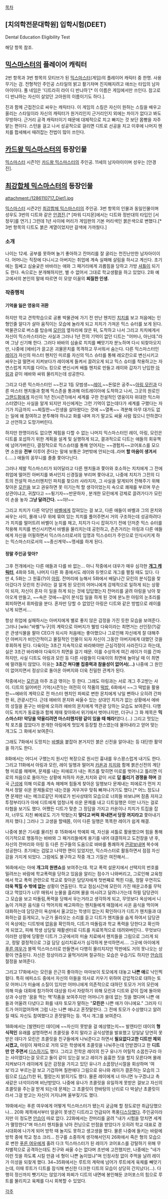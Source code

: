 [[목차]]
== [치의학전문대학원] 입학시험(DEET) ==
Dental Education Eligibility Test

해당 항목 참조.
== [[믹스마스터]]의 플레이어 캐릭터 ==
2번 항목과 3번 항목의 모티브가 된 [[믹스마스터]](게임)의 플레이어 캐릭터 중 한명. 사용무기는 검. 전형적인 주인공 스타일의 밝고 활기차며 진지해지려고 애쓰는 타입의 남자아이이다. 풀 네임은 '디트라히 라이 디 반냐하'[* 이 이름은 게임에서만 쓰인다. 참고로 디 반냐하는 자신이 살았던 고아원의 이름이기도 하다.].

진과 함께 근접전으로 싸우는 캐릭터다. 이 게임의 스킬은 자신이 원하는 스킬을 배우고 올리는 스타일이라 자신의 캐릭터가 원거리인지 근거리인지 외에는 차이가 없다고 봐도 무방하다. 근거리 공격 캐릭터이기 때문에 대체적으로 치고 빠지는 것 보단 몸빵을 자주 맡는 편이다. 스턴을 걸고 나서 성공적으로 걸리면 디트로 선공을 치고 이후에 나머지 헨치를 합세해서 때려잡는 전법이 많이 쓰인다.

== [[카드왕 믹스마스터]]의 등장인물 ==
[[믹스마스터]] 시즌1인 [[카드왕 믹스마스터]]의 주인공. 11세의 남자아이이며 성우는 [안경진].

== [[최강합체 믹스마스터]]의 등장인물 ==
attachment:/1286110717_Diet1.jpg

[[믹스마스터]] 시즌2인 [[최강합체 믹스마스터]]의 주인공. 3번 항목의 인물과 동일인물이며 성우도 3번의 디트와 같은 [[안경진]].[* [파워 디지몬]에서는 디트와 정반대의 타입인 [서정우]를 연기.] 그런데 1년 사이에 머리가 게임판의 기본 머리색인 붉은색으로 변했다.[* 3번 항목의 디트도 붉은 계열이었지만 갈색에 가까웠다.]

=== 소개 ===
나이는 12세. 공부를 못하며 놀기 좋아하고 잔머리를 잘 굴리는 천진난만한 남자아이이다. 어머니는 직장에 다니시고 아버지는 취업에 계속 실패해 살림을 하시고 계신다. 초기에는 힘쎄고 심술궂은 바바라는 애와 그 패거리에게 괴롭힘을 당하고 가방 [[셔틀]]이 되기도 한다. 속으로는 분개해하지만, 별 수 없어서 그대로 학교생활을 하고 있었다. 2화 예고에서의 본인의 말에 따르면 이 모양 이꼴의 '''찌질한 인생.'''

=== 작중행적 ===
==== 기억을 잃은 영웅의 귀환 ====
하지만 학교 견학학습으로 공룡 박물관에 가기 전 만난 헨치인 [[치치]]를 보고 처음에는 인형인줄 알다가 살아 움직이는 모습에 놀라게 되고 치치가 가져온 믹스 슈터를 보게 된다. 박물관으로 버스를 탑승에 [[모린]]의 옆자리에 앉은 뒤, 도착하고 나서 그리고 치치에게서 자신이 믹스마스터라는 사실과 그러나 1년 전의 기억이 없던 디트는 "어머나, 아닌데."라며 그냥 신기해 한다.  
그러다 바바의 심술로 치치를 빼앗기자 분노하며 다시 되찾아오지만, 나중에 [에바]가 끌고온 괴물몬치를 목격하고 무서워서 숨는다. 다른 믹스마스터인 [[레이]]가 자신의 마스터 헨치인 미르를 자신의 믹스 슈터를 통해 레오칸으로 변신시키고 싸우는걸 떨면서 지켜보다가 레이에게 들켜서 끌려오게 되고 믹스 슈터를 착용하고는 자연스럽게 치치를 다이노 킹으로 변신시켜 배틀 헨치로 만들고 레이와 갑자기 난입한 [[아링]]과 같이 에바와 싸워 물리치는데 성공한다. 

그리고 다른 믹스마스터인 ~~전교 1등 모범생~~[[레이]],~~돈많은 공주~~[[아링]],[[모린]]과 다른 마스터 헨치들과 함께 믹스존을 통과해 아트레이아에 도착하고 나서, 그곳의 원로인 [[그랜드펑]]에게 자신이 1년 전(시즌1)에서 세계를 구한 전설적인 영웅이자 위대한 믹스마스터였다는 사실을 알게 되지만 자신에게는 그런 기억이 없는데다가 세계를 구했다는 자기가 지금까지 ~~찌질한~~인생을 살아왔다는 것에 ~~열폭~~ 격분해 아무 대가도 없는 일에 왜 참여하고 분투해야 하냐고 화를 내며 자기 말고도 싸울 사람 많으니 안하겠다고 선언하고 도망가버린다.

하지만 한명이라도 없으면 제힘을 다할 수 없는 나머지 믹스마스터인 레이, 아링, 모린은 디트를 포섭하기 위한 계획을 설계 및 실행하게 되고, 결과적으로 디트는 애들의 회유책에 넘어가버린다, 결정적으로 믹스슈터를 통해 얻어지는 ~~경험치~~코어포스를 모으면 소원을 '''전부''' 이루어 준다는 말에 보통은 3번밖에 안되는데..라며 '''할 마음이 생겨서'''(......) 애들의 꽁무니를 졸졸 쫓아다닌다.

그러나 제발 믹스마스터가 되어달라고 다른 헨치들과 쫓아와 호소하는 치치에게 그 전에 취업에 떨어진 아버지를 봐서인지 신경질을 부리며 쫓아내고, 나중에 치치가 그전의 디트의 전설적 마스터헨치인 파치를 찾으러 사라지자, 그 사실을 알게되어 전해주기 위해 찾아온 [[모린]]을 보고 권유하면 못 이기는척 할 생각이었는지 속으로 쾌재를 부르며 무슨 상관이냐고, 귀찮다고 ~~튕기자~~반문하자 , 분개한 모린에게 강제로 끌려가다가 모린이 손을 놓자 '''그냥 달려간다.''' ~~야!~~ 

그리고 치치가 다른 악당인 [[바벨]]에게 잡혀있는 걸 보고, 다른 애들이 바벨과 그의 몬치와 싸우는 사이, 몰래 나무 위에 묶여 있는 치치를 풀어주면서 거의 구조하는데 성공하려다가 치치를 떨어트려 바벨이 눈치를 채고, 치치가 다시 잡혀가기 전에 던저준 믹스 슈터를 착용해 치치를 변신시키면서 바벨을 물리치는데 공헌하고, 츤츤거리는 아링과 다른 애들에게 자신을 어필하면서 믹스마스터로서의 임명과 믹스슈터가 주인으로 인식시키게 하는 믹스마스터로서의 ~~종신계약~~맹세를 하게 된다.   

==== 정말 주인공 맞아? ====
그후 전개에서는 다른 애들과 다를 바 없는... 아니 작중에서 대우가 매우 심각한  '''[[개그 캐릭터]]''', 4화와 5화, 나머지 다른 화 중에서도 레이와 듀엣으로 개그를 펼칠 때도 있다. 다만 4, 5화는 그 원흉(?)이 [[아링]]. 잔머리에 능해서 5화에서 배달나간 모린의 분식집을 찾아갔다가 모린의 친구라는 걸 알게 된 모린의 어머니에게 강제적으로 일하게 되는 상황이 되자, 자신이 혼자 이 일을 하게 되는 것에 답답했는지 잔머리를 굴려 아링을 낚아 찾아오게 만들고, ~~속은 것에~~같이 분식집 일을 하게 된 것에 분노한 아링의 눈초리를 회피하면서 휘파람을 분다. 혼자만 당할 수 없었던 아링은 디트와 같은 방법으로 레이를 낚게 되면서....  

항상 취업에 실패하시는 아버지에게 별로 좋지 않은 감정을 가진 듯한 모습을 보여준다. 그러나 [wiki:"바벨"누구]의 계략으로 아버지가 웰빙 다육이라는 최면거는 선인장(?)같은 관생식물을 팔아 CEO가 되시자 처음에는 좋아했으나 그로인해 자신에게 잘 대해주던 아버지가 비인간적이고 물질적인 인물이 되자 자신이 그동안 아버지에게 대했던 것을 후회하게 된다. 다육이는 3초간 지속적으로 바라봐야만 근심걱정이 사라진다고 하는데, 실은 3초간 바라봐야 다육이가 최면을 걸기 때문. 이를 수상하게 여긴 레이가 이를 간파하지만, 사실 디트도 아링과 모린 등 다른 사람들이 다육이의 최면에 놀아날 때 이 최면에 말려들지 않았다. 이유는 '''3초간 쳐다볼 집중력과 참을성이 없어서(...)''' 나중에 그 원인이 없어지면서 정상으로 돌아온 아버지와 더욱 친밀한 관계가 된다.

작중에서는 [[모린]]과 아주 조금 엮이는 듯 한다. 그래도 아링과는 서로 개그 주고받는 사이. 디트의 잃어버린 기억(시즌1)는 여전히 이 작품의 [[떡밥]], 6화에서 ~~그 떡밥을 활용한~~에바의 계략으로 전 마스터 헨치인 파찌로 변한 몬치에게 낚일 뻔하나 오히려 간파한 뒤, 관광시킨다. 근데 에바의 몬치와 싸울수 있는 상대인 치치가 없는 상황에서 에바의 성질을 돋구는 바람에 오히려 에바의 몬치에게 역관광 당하는 모습도 보여준다. 다행이도 치치가 동료들과 함께 제때 찾아와서 위기에서 벗어나지만, 더구나 그 화 제목은 '''믹스마스터! 악당을 약올리려면 마스터헨치랑 같이 있을 때 해라!'''였다.(...) 그리고 멋있는 척 포즈를 잡았다가 분개한 아링에게 멋있게 등장할 찬스였는데 물어내라고 얻어 맞는 개그도 그 화에서 보여준다.

그래도 7화에서 도망치는 [[바벨]]을 붙잡아 본거지인 붉은 신전을 알아내는 등 대단한 활약을 하기도 한다.   

8화에서는 어디서 구했는지 원시인 복장으로 원시인 흉내를 우스꽝스럽게 내기도 한다.
그리고 11화에서 아링과 모린, 레이 일행과 떨어져 [[카욘]]과 [[치치]]와 함께 붉은신전의 계단형 미로를 헤메며, 문제를 내는 피에로가 내는 퀴즈를 맞히면 미로를 벗어나고 틀리면 미로의 처음으로 돌아가는 상황에 처하자 카욘,치치와 같이 서로 '''답 틀리기 경쟁을 하며''' 결국 [[근성]]에 의해 미로를 계속 헤메며 힘들게 찾아온 일행보다 문제내는 피에로가 먼저 지쳐서 정말 쉬운 문제들로만 내는것을 겨우겨우 맞춰 빠져나가기도 했다.[* 어느 정도냐면 문제만 내는 메크로같던 피에로가 빈사상태의 모습으로 너희들 바보냐며 잠좀 자자고 투정부리다가 아에 디트에게 엄청나게 쉬운 문제를 내고 디트일행은 이만 나가는 걸로 타협을 보기도 했다. 어쨌든 디트가 맞춘 그 정답을 가지고 카욘이나 치치가 트집을 잡자, 너무도 지친 삐에로도 기가 막혔는지 '''맞다고 버럭 화내면서 당장 꺼지라고''' 쫓아내기까지 했다.]  그러나 그 고생을 할때쯤, 이미 다른 일행은 똑똑한 레이가 쉽게 해결. 

나중에 붉은 기사를 물리친 후 15화에서 학예회 때, 자신을 셔틀로 활용했으며 힘을 통해 이기적으로 행동하는 바바와 그 패거리들에게 용기를 내어 대결하자고 도전장을 낸 후, 자신의 잔머리와 아링 등 다른 친구들의 도움으로 바바를 통쾌하게 [[관광]]보내며 복수에 성공한다. 초기에는 겁많고 나약한 면이 있었지만, 믹스마스터로 활동하면서 점점 자신감을 가지게 되었다. 그럼에도 불구하고 작중 개그 기질은 여전해서...
 
16화에서는 아에 '''개그의 원맨쇼'''를 보여주는데. 학교 폭력 설문지에서 선택지의 번호를 밀려쓰는 바람에 학교폭력을 당하고 있음을 알리는 점수가 나와버리고, 그로인해 교육청에서 학교 폭력 관련으로 학교로 찾아온 담당자에게 첫번째로 찍힌 다음, 정말 우연히도 '''더욱 찍힐 수 밖에 없는''' 상황이 연출된다. 학교 점심시간에 모린이 가진 매운고추를 무턱대고 먹었다가 너무 매워서 눈물을 흘리며 물을 마시려고 달려나가는데 하필 담당관이 그 모습을 보고 따돌림,폭력을 당해서 우는거라고 생각하게 되고, 무엇보다 옥상에서 니놈이 가져온 음식을 다 먹어치워 배고파하는 헨치들에게 매점에서 사온 음식을 먹이며 대화하는데 담당관이 옥상에서 울고있는 학생이 없는지 확인하다가 디트가 헨치들과 대화하는걸 듣게되고, 누군가 올라오는 소리를 듣고 디트가 헨치들을 숨게 하여서 담당관이 옥상에는 디트밖에 없음을 확인하자, 디트가 따돌림과 학교 폭력을 당한다고 확신하게 되었고, 피해 학생 상담및 재활센터로 디트를 치료목적으로 데려와버린다.. 무엇보다 이러한 상황에 당황한 디트가 그곳에서의 미술 치료에서 헨치들을 그림으로 그리게 되고, 정말 결정적으로 그걸 담당 심리치료사가 심각하게 분석하면서.... 그곳에 아이에게 [[푸른 여우]]가 블랙 믹스마스터로 만들면서 다행히 물리치지만 막판에도 거의 못나오는 상황이 연출된다. 자신은 정상이라고 울먹거리며 절규하는 모습은 우습기도 하지만 [[안습]]의 절정을 보여준다.

그리고 17화에서는 모린을 은근히 좋아하는 마마보이 토모에게 대놓고 '''나쁜 애'''로 낙인찍혔다. 특히 에피소드 중에서 자신의 아들을 의사로 키우기 위하여 강압적으로 대하는 토모 어머니가 미술에 소질이 있지만 어머니에게 의존적으로 대하던 토모가 거의 모린에 의해 미술 대회에 참가하여 대상을 타서 자랑하기 위해 모린과 디트와 같이 집에 돌아와 상과 수상한 '꿈을 먹는 맥'작품을 보여주지만 어머니가 쓸데 없는 짓을 했다며 나쁜 애들과 어울려 다녔다고 화를 내자 토모가 말하는 "'''모린은''' 나쁜 애가 아니에요."  그러자 디트가 어이없어하며 그럼 나는 나쁜 애냐고 혼잣말한다. 그 전에 토모가 수상했다고 알려질 때도 자신도 참여했다고 혼잣말하는 등. 역시 개그를 보여준다. 

18화에서는 [발렌타인 데이]에 ~~자신이 못받을 걸 예상했는지~~ 발렌타인 데이의 '''형식적인''' 유래를 설명하면서 초콜릿을 주지 말라고 공식성명을 발표했고 당일날 당연히 못받은 데다가 모린은 초콜릿을 친구들에게 나눠준다고 하면서 '''필요없다고한 디트만 제외시켰고,''' 아링이 재력으로 거의 모든 학생에게 초콜릿을 나눠주는데 안받겠다고 한 '''디트만 안 주면서''' [[디스]]하기도 했다. 그리고 전학온 레이의 친구 유나가 어릴적 소꿉친구라 아는 사이였다는걸 모르고 둘이 같이 있는걸 보고 레이가 음흉한 짓을 할지 모른다며 몰래 지켜보다가 레이에게 깊은 감정을 가지고 있던 유나가 소꿉장난시절을 회상하며 '여보'라고 부르는걸 보고 기겁하며 칠판에다 그림으로 유나와 레이가 결혼하는 모습의 그림으로 [[디스]](?)한 뒤, 찔렸는지 밝히기도 했다. 물론 레이에게 너 아니면 누구겠냐고 촉새같은 녀석이라며 비난받았다. 나중에 유나가 초콜릿을 유일하게 못받은 걸보고 자신의 초콜릿을 주는걸 받게 되는데 문제는 그 초콜릿이 한바탕의 난리로 다 박살난 초콜릿이라서 그걸 받고는 자신이 거지냐며 울부짖기도 했다.    

19화에서는 푸른 여우에게 어떻게 믹스마스터가 됐는지 궁금해 할 정도로만 취급당했으나... 20화 제목에서부터 얼굴이 못생긴 디트라고 언급되어 폭풍[[디스]]당했다. 주인공이라지만 이 정도면 [[안습]]이 따로 없다. 22화에서는 잔머리를 굴려 "내가 시험을 망치면 세계가 멸망한다"며 마스터 헨치들을 낚아 컨닝으로 만점을 받았다가 오히려 학교 대표로 경시대회에 나가게 되어 방학 때 놀지도 못하고 생고생을 했다. 물론 나중에 들키는 바람에 방학 중에 학교 청소 크리... 친구를 소중하게 생각해서인지 26화에서 죽은 형의 모습으로 변한 [[푸른 여우]]에게 홀려 다크 믹스마스터가 된 레이가 코어포스를 강탈하기 위해 무차별적으로 공격하는데도 친구와 싸울 수는 없다며 초반에 고전했지만, 나중에는 "네가 이런 짓을 하도록 시킬 만큼 네 형이 나쁜 놈이었냐"며 인정사정 없이 주먹을 날려 레이가 이성을 되찾게 했다. 34~35화에서는 루트의 계락에 넘어가 루트에게 육체를 빼앗기는데, 이때 루트가 디트를 잠식해 변신한 다크한 디트의 모습이 상당히 간지났다(...). 다행히 정신까지 뺏기지는 않았기에 파찌가 디트의 내면에 봉인해둔 코어포스의 힘으로 루트를 물리치고 육체를 다시 회복할 수 있었다.  


[[각주]]
